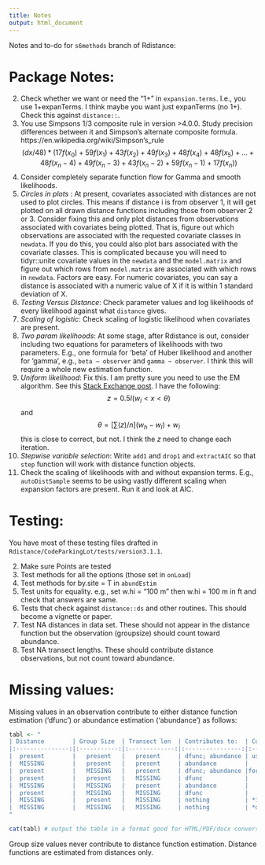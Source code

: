 ```yaml
---
title: Notes
output: html_document
---
```

Notes and to-do for `s6methods` branch of Rdistance:

# Package Notes:

2.    Check whether we want or need the "1+" in `expansion.terms`.  I.e., you use 1+expanTerms.  I think maybe you want just expanTerms (no 1+).  Check this against `distance::`.
3.    You use Simpsons 1/3 composite rule in version >4.0.0.  Study precision differences between it and
Simpson's alternate composite formula. https://en.wikipedia.org/wiki/Simpson's_rule
$$
(dx/48) * (17f(x_0) + 59f(x_1) + 43f(x_2) + 49f(x_3) + 48f(x_4) + 48f(x_5) + ...
          + 48f(x_n-4) + 49f(x_n-3) + 43f(x_n-2) + 59f(x_n-1) + 17f(x_n))
$$
3.    Consider completely separate function flow for Gamma and smooth likelihoods. 
4.    _Circles in plots_ : At present, covariates associated with distances are not used to plot circles. This means if distance i is from observer 1, it will get plotted on all drawn distance functions including those from observer 2 or 3.  Consider fixing this and only plot distances from observations associated with covariates being plotted. That is, figure out which observations are associated with the requested covariate classes in `newdata`. If you do this, you could also plot bars associated with the covariate classes. This is complicated because you will need to tidyr::unite covariate values in the `newdata` and the `model.matrix` and figure out which rows from `model.matrix` are associated with which rows in `newdata`.  Factors are easy.  For numeric covariates, you can say a distance is associated with a numeric value of X if it is within 1 standard deviation of X. 
5.    _Testing Versus Distance_: Check parameter values and log likelihoods of every likelihood against what `distance` gives. 
6.    _Scaling of logistic_: Check scaling of logistic likelihood when covariates are present.  
7.    _Two param likelihoods_: At some stage, after Rdistance is out, consider including two equations for parameters of likelihoods with two parameters.  E.g., one formula for 'beta' of Huber likelihood and another for 'gamma', e.g., `beta ~ observer` and `gamma ~ observer`. I think this will require a whole new estimation function. 
8.   _Uniform likelihood_: Fix this.  I am pretty sure you need to use the EM algorithm. See this [Stack Exchange post](https://stats.stackexchange.com/questions/591598/em-algorithm-on-a-mixture-of-two-uniforms). I have the following:
$$
z = 0.5I(w_l < x < \theta)
$$
and 
$$
\theta = [\sum(z) / n](w_h - w_l) + w_l
$$
this is close to correct, but not. I think the $z$ need to change each iteration.
9.  *Stepwise variable selection*: Write `add1` and `drop1` and `extractAIC` so that `step` function will work with distance function objects. 
10. Check the scaling of likelihoods with and without expansion terms. E.g., `autoDistSample` seems to be using vastly different scaling when expansion factors are present. Run it and look at AIC.

# Testing:

You have most of these testing files drafted in `Rdistance/CodeParkingLot/tests/version3.1.1`.


2.    Make sure Points are tested
3.    Test methods for all the options (those set in `onLoad`)
4.    Test methods for by.site = T in `abundEstim`
6.    Test units for equality. e.g., set w.hi = "100 m" then w.hi = 100 m in ft and check that answers are same.
7.    Tests that check against `distance::ds` and other routines.  This should become a vignette or paper. 
8.    Test NA distances in data set.  These should not appear in the distance function but the observation (groupsize) should count toward abundance.
9.    Test NA transect lengths.  These should contribute distance observations, but not count toward abundance. 

# Missing values:

Missing values in an observation contribute to either distance function estimation ('dfunc') or abundance estimation ('abundance') as follows: 

```r
tabl <- "
| Distance        | Group Size  | Transect len  | Contributes to:  | Comment                   |
|:---------------:|:-----------:|:-------------:|:----------------:|:-------------------------:|
|  present        |   present   |   present     | dfunc; abundance | usual observation         |
|  MISSING        |   present   |   present     | abundance        |                           |
|  present        |   MISSING   |   present     | dfunc; abundance |for abundance, length only |
|  present        |   present   |   MISSING     | dfunc            |                           |
|  MISSING        |   MISSING   |   present     | abundance        |   so-called zero transect |
|  present        |   MISSING   |   MISSING     | dfunc            |                           |
|  MISSING        |   present   |   MISSING     | nothing          | *ignored*                 |
|  MISSING        |   MISSING   |   MISSING     | nothing          | *does not happen*         |
"

cat(tabl) # output the table in a format good for HTML/PDF/docx conversion
```

Group size values never contribute to distance function estimation. Distance functions are estimated from distances only. 
